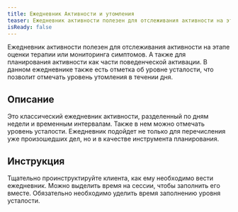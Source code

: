 ```yaml
---
title: Ежедневник Активности и утомления
teaser: Ежедневник активности полезен для отслеживания активности на этапе оценки терапии или мониторинга симптомов. А также для планирования активности как части поведенческой активации. В данном ежедневнике также есть отметка об уровне усталости, что позволит отмечать уровень утомления в течении дня.
isReady: false
---
```


Ежедневник активности полезен для отслеживания активности на этапе оценки терапии или мониторинга симптомов. А также для планирования активности как части поведенческой активации. В данном ежедневнике также есть отметка об уровне усталости, что позволит отмечать уровень утомления в течении дня.

## Описание

Это классический ежедневник активности, разделенный по дням недели и
временным интервалам. Также в нем можно отмечать уровень усталости.
Ежедневник подойдет не только для перечисления уже произошедших дел, но
и в качестве инструмента планирования.

## Инструкция

Тщательно проинструктируйте клиента, как ему необходимо вести
ежедневник. Можно выделить время на сессии, чтобы заполнить его вместе.
Обязательно необходимо уделить время заполнению уровня усталости.
